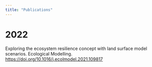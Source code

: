 ```yaml
---
title: "Publications"
---
```


# 2022

Exploring the ecosystem resilience concept with land surface model scenarios. Ecological Modelling. [https://doi.org/10.1016/j.ecolmodel.2021.109817](https://doi.org/10.1016/j.ecolmodel.2021.109817)
